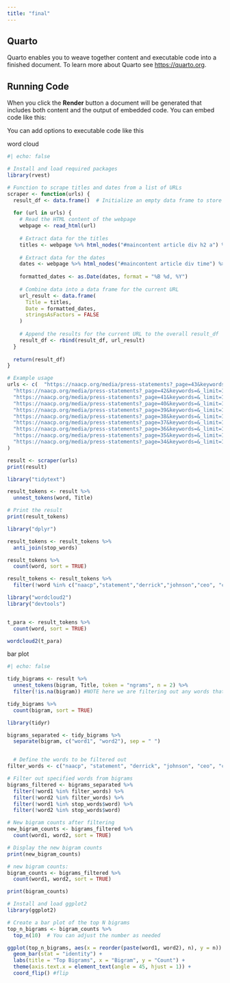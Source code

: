 ```yaml
---
title: "final"
---
```


## Quarto

Quarto enables you to weave together content and executable code into a finished document. To learn more about Quarto see <https://quarto.org>.

## Running Code

When you click the **Render** button a document will be generated that includes both content and the output of embedded code. You can embed code like this:

You can add options to executable code like this

word cloud

```r
#| echo: false

# Install and load required packages
library(rvest)

# Function to scrape titles and dates from a list of URLs
scraper <- function(urls) {
  result_df <- data.frame()  # Initialize an empty data frame to store the results
  
  for (url in urls) {
    # Read the HTML content of the webpage
    webpage <- read_html(url)
    
    # Extract data for the titles
    titles <- webpage %>% html_nodes("#maincontent article div h2 a") %>% html_text()
    
    # Extract data for the dates
    dates <- webpage %>% html_nodes("#maincontent article div time") %>% html_text()
    
    formatted_dates <- as.Date(dates, format = "%B %d, %Y")
    
    # Combine data into a data frame for the current URL
    url_result <- data.frame(
      Title = titles,
      Date = formatted_dates,
      stringsAsFactors = FALSE
    )
    
    # Append the results for the current URL to the overall result_df
    result_df <- rbind(result_df, url_result)
  }
  
  return(result_df)
}

# Example usage
urls <- c(  "https://naacp.org/media/press-statements?_page=43&keywords=&_limit=12",
  "https://naacp.org/media/press-statements?_page=42&keywords=&_limit=12",
  "https://naacp.org/media/press-statements?_page=41&keywords=&_limit=12",
  "https://naacp.org/media/press-statements?_page=40&keywords=&_limit=12",
  "https://naacp.org/media/press-statements?_page=39&keywords=&_limit=12",
  "https://naacp.org/media/press-statements?_page=38&keywords=&_limit=12",
  "https://naacp.org/media/press-statements?_page=37&keywords=&_limit=12",
  "https://naacp.org/media/press-statements?_page=36&keywords=&_limit=12",
  "https://naacp.org/media/press-statements?_page=35&keywords=&_limit=12",
  "https://naacp.org/media/press-statements?_page=34&keywords=&_limit=12"
)

result <- scraper(urls)
print(result)

library("tidytext")

result_tokens <- result %>%
  unnest_tokens(word, Title)

# Print the result
print(result_tokens)

library("dplyr")

result_tokens <- result_tokens %>%
  anti_join(stop_words)

result_tokens %>%
  count(word, sort = TRUE)

result_tokens <- result_tokens %>%
  filter(!word %in% c("naacp","statement","derrick","johnson","ceo", "conference", "52nd","releases"))

library("wordcloud2")
library("devtools")


t_para <- result_tokens %>%
  count(word, sort = TRUE)

wordcloud2(t_para)


```

bar plot

```r
#| echo: false

tidy_bigrams <- result %>%
  unnest_tokens(bigram, Title, token = "ngrams", n = 2) %>%
  filter(!is.na(bigram)) #NOTE here we are filtering out any words that are not a part of

tidy_bigrams %>%
  count(bigram, sort = TRUE)

library(tidyr)

bigrams_separated <- tidy_bigrams %>%
  separate(bigram, c("word1", "word2"), sep = " ")


  # Define the words to be filtered out
filter_words <- c("naacp", "statement", "derrick", "johnson", "ceo", "conference", "52nd", "releases")

# Filter out specified words from bigrams
bigrams_filtered <- bigrams_separated %>%
  filter(!word1 %in% filter_words) %>%
  filter(!word2 %in% filter_words) %>%
  filter(!word1 %in% stop_words$word) %>%
  filter(!word2 %in% stop_words$word)

# New bigram counts after filtering
new_bigram_counts <- bigrams_filtered %>%
  count(word1, word2, sort = TRUE)

# Display the new bigram counts
print(new_bigram_counts)

# new bigram counts:
bigram_counts <- bigrams_filtered %>%
  count(word1, word2, sort = TRUE)

print(bigram_counts)

# Install and load ggplot2
library(ggplot2)

# Create a bar plot of the top N bigrams
top_n_bigrams <- bigram_counts %>%
  top_n(10)  # You can adjust the number as needed

ggplot(top_n_bigrams, aes(x = reorder(paste(word1, word2), n), y = n)) +
  geom_bar(stat = "identity") +
  labs(title = "Top Bigrams", x = "Bigram", y = "Count") +
  theme(axis.text.x = element_text(angle = 45, hjust = 1)) +  
  coord_flip() #flip
```

